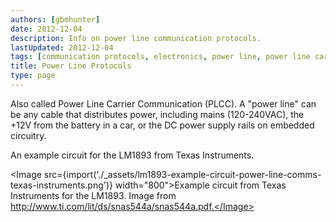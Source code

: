 ```yaml
---
authors: [gbmhunter]
date: 2012-12-04
description: Info on power line communication protocols.
lastUpdated: 2012-12-04
tags: [communication protocols, electronics, power line, power line carrier communication, PLCC]
title: Power Line Protocols
type: page
---
```


<WarningIsNotes />

Also called Power Line Carrier Communication (PLCC). A "power line" can be any cable that distributes power, including mains (120-240VAC), the +12V from the battery in a car, or the DC power supply rails on embedded circuitry.

An example circuit for the LM1893 from Texas Instruments.

<Image src={import('./_assets/lm1893-example-circuit-power-line-comms-texas-instruments.png')} width="800">Example circuit from Texas Instruments for the LM1893. Image from http://www.ti.com/lit/ds/snas544a/snas544a.pdf.</Image>
